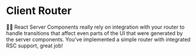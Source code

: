# Client Router

👨‍💼 React Server Components really rely on integration with your router to handle
transitions that affect even parts of the UI that were generated by the server
components. You've implemented a simple router with integrated RSC support,
great job!
